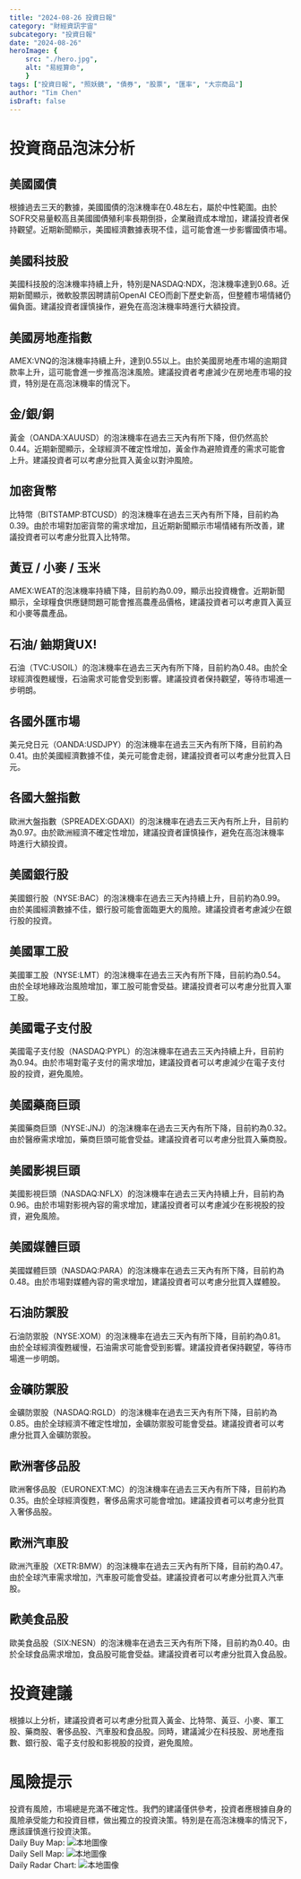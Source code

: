 ```yaml
---
title: "2024-08-26 投資日報"
category: "財經資訊宇宙"
subcategory: "投資日報"
date: "2024-08-26"
heroImage: {
    src: "./hero.jpg",
    alt: "易經算命",
    }
tags: ["投資日報", "照妖鏡", "債券", "股票", "匯率", "大宗商品"]
author: "Tim Chen"
isDraft: false
---
```

# 投資商品泡沫分析

## 美國國債
根據過去三天的數據，美國國債的泡沫機率在0.48左右，屬於中性範圍。由於SOFR交易量較高且美國國債殖利率長期倒掛，企業融資成本增加，建議投資者保持觀望。近期新聞顯示，美國經濟數據表現不佳，這可能會進一步影響國債市場。

## 美國科技股
美國科技股的泡沫機率持續上升，特別是NASDAQ:NDX，泡沫機率達到0.68。近期新聞顯示，微軟股票因聘請前OpenAI CEO而創下歷史新高，但整體市場情緒仍偏負面。建議投資者謹慎操作，避免在高泡沫機率時進行大額投資。

## 美國房地產指數
AMEX:VNQ的泡沫機率持續上升，達到0.55以上。由於美國房地產市場的逾期貸款率上升，這可能會進一步推高泡沫風險。建議投資者考慮減少在房地產市場的投資，特別是在高泡沫機率的情況下。

## 金/銀/銅
黃金（OANDA:XAUUSD）的泡沫機率在過去三天內有所下降，但仍然高於0.44。近期新聞顯示，全球經濟不確定性增加，黃金作為避險資產的需求可能會上升。建議投資者可以考慮分批買入黃金以對沖風險。

## 加密貨幣
比特幣（BITSTAMP:BTCUSD）的泡沫機率在過去三天內有所下降，目前約為0.39。由於市場對加密貨幣的需求增加，且近期新聞顯示市場情緒有所改善，建議投資者可以考慮分批買入比特幣。

## 黃豆 / 小麥 / 玉米
AMEX:WEAT的泡沫機率持續下降，目前約為0.09，顯示出投資機會。近期新聞顯示，全球糧食供應鏈問題可能會推高農產品價格，建議投資者可以考慮買入黃豆和小麥等農產品。

## 石油/ 鈾期貨UX!
石油（TVC:USOIL）的泡沫機率在過去三天內有所下降，目前約為0.48。由於全球經濟復甦緩慢，石油需求可能會受到影響。建議投資者保持觀望，等待市場進一步明朗。

## 各國外匯市場
美元兌日元（OANDA:USDJPY）的泡沫機率在過去三天內有所下降，目前約為0.41。由於美國經濟數據不佳，美元可能會走弱，建議投資者可以考慮分批買入日元。

## 各國大盤指數
歐洲大盤指數（SPREADEX:GDAXI）的泡沫機率在過去三天內有所上升，目前約為0.97。由於歐洲經濟不確定性增加，建議投資者謹慎操作，避免在高泡沫機率時進行大額投資。

## 美國銀行股
美國銀行股（NYSE:BAC）的泡沫機率在過去三天內持續上升，目前約為0.99。由於美國經濟數據不佳，銀行股可能會面臨更大的風險。建議投資者考慮減少在銀行股的投資。

## 美國軍工股
美國軍工股（NYSE:LMT）的泡沫機率在過去三天內有所下降，目前約為0.54。由於全球地緣政治風險增加，軍工股可能會受益。建議投資者可以考慮分批買入軍工股。

## 美國電子支付股
美國電子支付股（NASDAQ:PYPL）的泡沫機率在過去三天內持續上升，目前約為0.94。由於市場對電子支付的需求增加，建議投資者可以考慮減少在電子支付股的投資，避免風險。

## 美國藥商巨頭
美國藥商巨頭（NYSE:JNJ）的泡沫機率在過去三天內有所下降，目前約為0.32。由於醫療需求增加，藥商巨頭可能會受益。建議投資者可以考慮分批買入藥商股。

## 美國影視巨頭
美國影視巨頭（NASDAQ:NFLX）的泡沫機率在過去三天內持續上升，目前約為0.96。由於市場對影視內容的需求增加，建議投資者可以考慮減少在影視股的投資，避免風險。

## 美國媒體巨頭
美國媒體巨頭（NASDAQ:PARA）的泡沫機率在過去三天內有所下降，目前約為0.48。由於市場對媒體內容的需求增加，建議投資者可以考慮分批買入媒體股。

## 石油防禦股
石油防禦股（NYSE:XOM）的泡沫機率在過去三天內有所下降，目前約為0.81。由於全球經濟復甦緩慢，石油需求可能會受到影響。建議投資者保持觀望，等待市場進一步明朗。

## 金礦防禦股
金礦防禦股（NASDAQ:RGLD）的泡沫機率在過去三天內有所下降，目前約為0.85。由於全球經濟不確定性增加，金礦防禦股可能會受益。建議投資者可以考慮分批買入金礦防禦股。

## 歐洲奢侈品股
歐洲奢侈品股（EURONEXT:MC）的泡沫機率在過去三天內有所下降，目前約為0.35。由於全球經濟復甦，奢侈品需求可能會增加。建議投資者可以考慮分批買入奢侈品股。

## 歐洲汽車股
歐洲汽車股（XETR:BMW）的泡沫機率在過去三天內有所下降，目前約為0.47。由於全球汽車需求增加，汽車股可能會受益。建議投資者可以考慮分批買入汽車股。

## 歐美食品股
歐美食品股（SIX:NESN）的泡沫機率在過去三天內有所下降，目前約為0.40。由於全球食品需求增加，食品股可能會受益。建議投資者可以考慮分批買入食品股。

# 投資建議
根據以上分析，建議投資者可以考慮分批買入黃金、比特幣、黃豆、小麥、軍工股、藥商股、奢侈品股、汽車股和食品股。同時，建議減少在科技股、房地產指數、銀行股、電子支付股和影視股的投資，避免風險。

# 風險提示
投資有風險，市場總是充滿不確定性。我們的建議僅供參考，投資者應根據自身的風險承受能力和投資目標，做出獨立的投資決策。特別是在高泡沫機率的情況下，應該謹慎進行投資決策。
<br />
Daily Buy Map:
![本地圖像](./buyMap.svg)
<br />
Daily Sell Map:
![本地圖像](./sellMap.svg)
<br />
Daily Radar Chart:
![本地圖像](./radar.svg)
<br />
